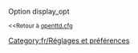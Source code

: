 {{fr/Amorce}}
Option display_opt

<small><<Retour à [[Main/fr/Openttd.cfg|openttd.cfg]]</small>
[[Category:fr/Réglages et préférences]]